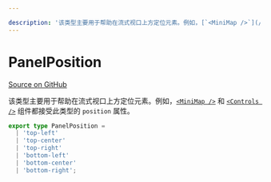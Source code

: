 ```yaml
---

description: '该类型主要用于帮助在流式视口上方定位元素。例如，[`<MiniMap />`](/api-reference/components/minimap) 和 [`<Controls />`](/api-reference/components/controls) 组件都接受此类型的 `position` 属性。'
---
```


# PanelPosition

[Source on GitHub](https://github.com/xyflow/xyflow/blob/main/packages/system/src/types/general.ts/#L111-L112)

该类型主要用于帮助在流式视口上方定位元素。例如，[`<MiniMap />`](/api-reference/components/minimap) 和 [`<Controls />`](/api-reference/components/controls) 组件都接受此类型的 `position` 属性。

```ts
export type PanelPosition =
  | 'top-left'
  | 'top-center'
  | 'top-right'
  | 'bottom-left'
  | 'bottom-center'
  | 'bottom-right';
```